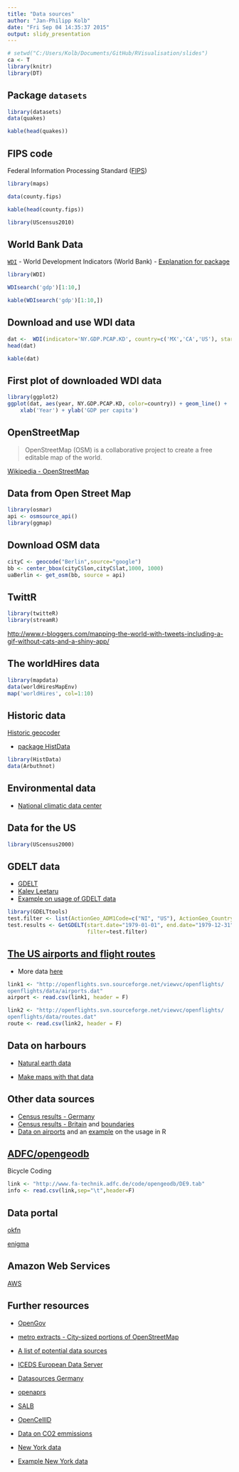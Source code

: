 ```yaml
---
title: "Data sources"
author: "Jan-Philipp Kolb"
date: "Fri Sep 04 14:35:37 2015"
output: slidy_presentation
---
```



```r
# setwd("C:/Users/Kolb/Documents/GitHub/RVisualisation/slides")
ca <- T
library(knitr)
library(DT)
```


## Package `datasets`

```r
library(datasets)
data(quakes)
```

```r
kable(head(quakes))
```

## FIPS code

Federal Information Processing Standard ([FIPS](https://en.wikipedia.org/wiki/FIPS_county_code))

```r
library(maps)

data(county.fips)
```

```r
kable(head(county.fips))
```


```r
library(UScensus2010)
```


## World Bank Data

[`WDI`](https://cran.r-project.org/web/packages/WDI/index.html) - World Development Indicators (World Bank)
- [Explanation for package](https://github.com/vincentarelbundock/WDI)

```r
library(WDI)
```

```r
WDIsearch('gdp')[1:10,]
```

```r
kable(WDIsearch('gdp')[1:10,])
```


## Download and use WDI data

```r
dat <-  WDI(indicator='NY.GDP.PCAP.KD', country=c('MX','CA','US'), start=1960, end=2012)
head(dat)
```

```r
kable(dat)
```

## First plot of downloaded WDI data

```r
library(ggplot2)
ggplot(dat, aes(year, NY.GDP.PCAP.KD, color=country)) + geom_line() + 
    xlab('Year') + ylab('GDP per capita')
```



## OpenStreetMap

> OpenStreetMap (OSM) is a collaborative project to create a free editable map of the world.

[Wikipedia - OpenStreetMap](https://en.wikipedia.org/wiki/OpenStreetMap)

## Data from Open Street Map

```r
library(osmar)
api <- osmsource_api()
library(ggmap)
```

## Download OSM data 

```r
cityC <- geocode("Berlin",source="google")
bb <- center_bbox(cityC$lon,cityC$lat,1000, 1000)
uaBerlin <- get_osm(bb, source = api)
```

## TwittR

```r
library(twitteR)
library(streamR)
```


<http://www.r-bloggers.com/mapping-the-world-with-tweets-including-a-gif-without-cats-and-a-shiny-app/>

## The worldHires data

```r
library(mapdata)
data(worldHiresMapEnv)
map('worldHires', col=1:10)
```


## Historic data

[Historic geocoder](http://www.azavea.com/blogs/newsletter/v2i3/azavea-research-historic-geocoder/)

- [package HistData](http://www.inside-r.org/packages/cran/HistData)

```r
library(HistData)
data(Arbuthnot)
```

## Environmental data

- [National climatic data center](http://www.ncdc.noaa.gov/ibtracs/index.php?name=ibtracs-data)

## Data for the US

```r
library(UScensus2000)
```

## GDELT data

- [GDELT](http://www.gdeltproject.org/)
- [Kalev Leetaru](http://www.kalevleetaru.com/)
- [Example on usage of GDELT data](http://quantifyingmemory.blogspot.de/2013/04/mapping-gdelt-data-in-r-and-some.html)

```r
library(GDELTtools)
test.filter <- list(ActionGeo_ADM1Code=c("NI", "US"), ActionGeo_CountryCode="US")
test.results <- GetGDELT(start.date="1979-01-01", end.date="1979-12-31",
                         filter=test.filter)
```



## [The US airports and flight routes](http://www.sasanalysis.com/2013/06/the-us-airports-with-most-flight-routes.html)

- More data [here](http://openflights.org/data.html)

```r
link1 <- "http://openflights.svn.sourceforge.net/viewvc/openflights/
openflights/data/airports.dat"
airport <- read.csv(link1, header = F)

link2 <- "http://openflights.svn.sourceforge.net/viewvc/openflights/
openflights/data/routes.dat"
route <- read.csv(link2, header = F)
```

## Data on harbours

- [Natural earth data](http://www.naturalearthdata.com/downloads/10m-cultural-vectors/)

- [Make maps with that data](http://www.r-bloggers.com/minimalist-maps/)

## Other data sources

- [Census results - Germany](https://ergebnisse.zensus2011.de/)
- [Census results - Britain](http://www.r-bloggers.com/2011-census-open-atlas-project/) and [boundaries](http://www.ons.gov.uk/ons/guide-method/census/2011/census-data/2011-census-prospectus/new-developments-for-2011-census-results/2011-census-geography/2011-census-geography-prospectus/index.html)
- [Data on airports](http://openflights.org/data.html) and an [example](http://www.milanor.net/blog/?p=594) on the usage in R


## [ADFC/opengeodb](http://www.fa-technik.adfc.de/code/opengeodb/)

Bicycle Coding

```r
link <- "http://www.fa-technik.adfc.de/code/opengeodb/DE9.tab"
info <- read.csv(link,sep="\t",header=F)
```


## Data portal

[okfn](http://data.okfn.org/)

[enigma](https://app.enigma.io/table/org.worldbank.hnp.data)

## Amazon Web Services

[AWS](http://aws.amazon.com/de/public-data-sets/) 


## Further resources

- [OpenGov](http://ropengov.github.io/projects/)

- [metro extracts - City-sized portions of OpenStreetMap](https://mapzen.com/data/metro-extracts/)

- [A list of potential data sources](http://wiki.openstreetmap.org/wiki/Potential_Datasources)

- [ICEDS European Data Server](http://geocommons.com/overlays/96341)

- [Datasources Germany](http://wiki.openstreetmap.org/wiki/DE:Potential_Datasources)

- [openaprs](http://www.openaprs.net/)

- [SALB](http://wiki.openstreetmap.org/wiki/SALB)

- [OpenCellID](http://opencellid.org/)

- [Data on CO2 emmissions](http://databank.worldbank.org/data/reports.aspx?source=2&country=DEU&series=&period=)

- [New York data](https://data.cityofnewyork.us/)

- [Example New York data](https://data.cityofnewyork.us/City-Government/Parking-Violations-Issued-Fiscal-Year-2014-August-/jt7v-77mi)